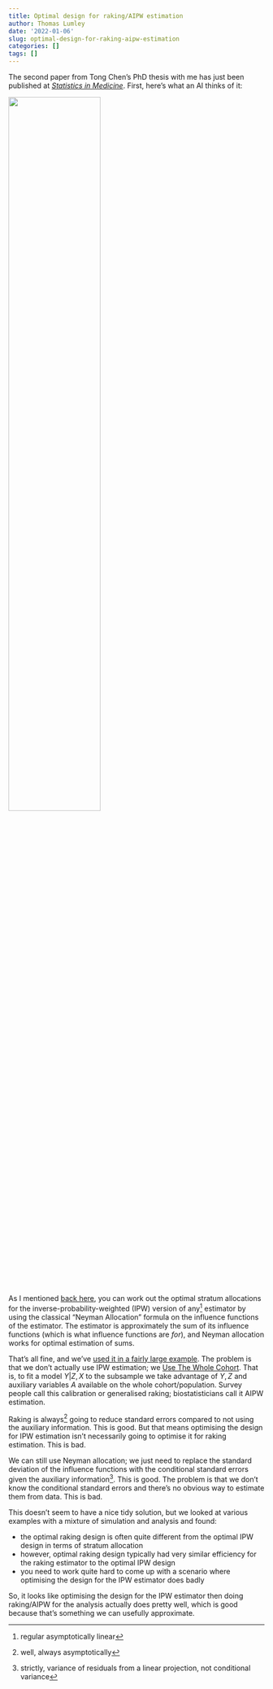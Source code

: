 ```yaml
---
title: Optimal design for raking/AIPW estimation
author: Thomas Lumley
date: '2022-01-06'
slug: optimal-design-for-raking-aipw-estimation
categories: []
tags: []
---
```


The second paper from Tong Chen's PhD thesis with me has just been published at [*Statistics in Medicine*](https://onlinelibrary.wiley.com/doi/10.1002/sim.9300). First, here's what an AI thinks of it:

![](images/Dream_TradingCard.jpg){width=60%}

As I mentioned [back here](https://notstatschat.rbind.io/2019/01/26/two-quick-survey-items/), you can work out the optimal stratum allocations for the inverse-probability-weighted (IPW) version of any^[regular asymptotically linear] estimator by using the classical "Neyman Allocation" formula on the influence functions of the estimator. The estimator is approximately the sum of its influence functions (which is what influence functions are *for*), and Neyman allocation works for optimal estimation of sums.

That's all fine, and we've [used it in a fairly large example](https://arxiv.org/abs/2109.14001).  The problem is that we don't actually use IPW estimation; we [Use The Whole Cohort](https://www.ncbi.nlm.nih.gov/pmc/articles/PMC2768499/). That is, to fit a model $Y|Z,X$ to the subsample we take advantage of $Y,Z$ and auxiliary variables $A$ available on the whole cohort/population. Survey people call this calibration or generalised raking; biostatisticians call it AIPW estimation. 

Raking is always^[well, always asymptotically] going to reduce standard errors compared to not using the auxiliary information. This is good. But that means optimising the design for IPW estimation isn't necessarily going to optimise it for raking estimation. This is bad. 

We can still use Neyman allocation; we just need to replace the standard deviation of the influence functions with the conditional standard errors given the auxiliary information^[strictly, variance of residuals from a linear projection, not conditional variance]. This is good. The problem is that we don't know the conditional standard errors and there's no obvious way to estimate them from data. This is bad.

This doesn't seem to have a nice tidy solution, but we looked at various examples with a mixture of simulation and analysis and found:

- the optimal raking design is often quite different from the optimal IPW design in terms of stratum allocation 
- however, optimal raking design typically had very similar efficiency for the raking estimator to the optimal IPW design
- you need to work quite hard to come up with a scenario where optimising the design for the IPW estimator does badly

So, it looks like optimising the design for the IPW estimator then doing raking/AIPW for the analysis actually does pretty well, which is good because that's something we can usefully approximate. 